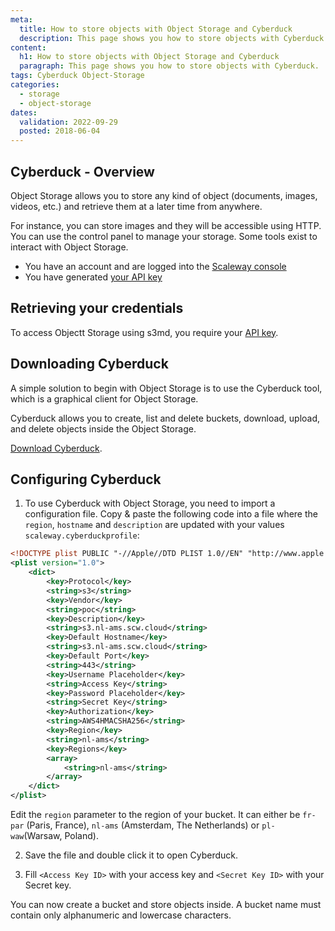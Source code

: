 ```yaml
---
meta:
  title: How to store objects with Object Storage and Cyberduck
  description: This page shows you how to store objects with Cyberduck.
content:
  h1: How to store objects with Object Storage and Cyberduck
  paragraph: This page shows you how to store objects with Cyberduck.
tags: Cyberduck Object-Storage
categories:
  - storage
  - object-storage
dates:
  validation: 2022-09-29
  posted: 2018-06-04
---
```


## Cyberduck - Overview

Object Storage allows you to store any kind of object (documents, images, videos, etc.) and retrieve them at a later time from anywhere.

For instance, you can store images and they will be accessible using HTTP.
You can use the control panel to manage your storage. Some tools exist to interact with Object Storage.


<Message type="requirement">

- You have an account and are logged into the [Scaleway console](https://console.scaleway.com)
- You have generated [your API key](/console/my-project/how-to/generate-api-key/)

</Message>


## Retrieving your credentials

To access Objectt Storage using s3md, you require your [API key](/console/my-project/how-to/generate-api-key/).

## Downloading Cyberduck

A simple solution to begin with Object Storage is to use the Cyberduck tool, which is a graphical client for Object Storage.

Cyberduck allows you to create, list and delete buckets, download, upload, and delete objects inside the Object Storage.

[Download Cyberduck](https://cyberduck.io/).

## Configuring Cyberduck

1. To use Cyberduck with Object Storage, you need to import a configuration file. Copy & paste the following code into a file where the `region`, `hostname` and `description` are updated with your values `scaleway.cyberduckprofile`:
  ```xml
  <!DOCTYPE plist PUBLIC "-//Apple//DTD PLIST 1.0//EN" "http://www.apple.com/DTDs/PropertyList-1.0.dtd">
  <plist version="1.0">
      <dict>
          <key>Protocol</key>
          <string>s3</string>
          <key>Vendor</key>
          <string>poc</string>
          <key>Description</key>
          <string>s3.nl-ams.scw.cloud</string>
          <key>Default Hostname</key>
          <string>s3.nl-ams.scw.cloud</string>
          <key>Default Port</key>
          <string>443</string>
          <key>Username Placeholder</key>
          <string>Access Key</string>
          <key>Password Placeholder</key>
          <string>Secret Key</string>
          <key>Authorization</key>
          <string>AWS4HMACSHA256</string>
          <key>Region</key>
          <string>nl-ams</string>
          <key>Regions</key>
          <array>
              <string>nl-ams</string>
          </array>
      </dict>
  </plist>
  ```
  <Message type="important">

  Edit the `region` parameter to the region of your bucket. It can either be `fr-par` (Paris, France), `nl-ams` (Amsterdam, The Netherlands) or `pl-waw`(Warsaw, Poland).

  </Message>

2. Save the file and double click it to open Cyberduck.

3. Fill `<Access Key ID>` with your access key and `<Secret Key ID>` with your Secret key.
<Lightbox src="scaleway-cyberduckprofile.webp" alt="" />

You can now create a bucket and store objects inside.
A bucket name must contain only alphanumeric and lowercase characters.